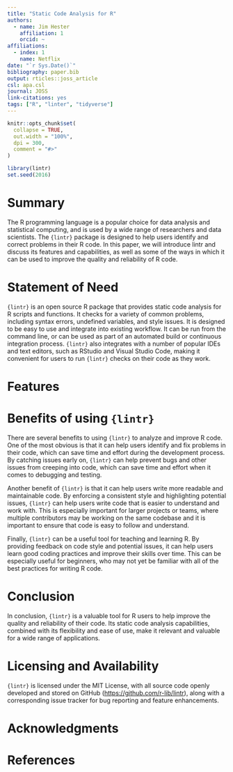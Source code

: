 ```yaml
---
title: "Static Code Analysis for R"
authors:
  - name: Jim Hester
    affiliation: 1
    orcid: ~
affiliations:
  - index: 1
    name: Netflix
date: "`r Sys.Date()`"
bibliography: paper.bib
output: rticles::joss_article
csl: apa.csl
journal: JOSS
link-citations: yes
tags: ["R", "linter", "tidyverse"]
---
```


```r
knitr::opts_chunk$set(
  collapse = TRUE,
  out.width = "100%",
  dpi = 300,
  comment = "#>"
)

library(lintr)
set.seed(2016)
```

# Summary

The R programming language is a popular choice for data analysis and statistical computing, and is used by a wide range of researchers and data scientists. The `{lintr}` package is designed to help users identify and correct problems in their R code. In this paper, we will introduce lintr and discuss its features and capabilities, as well as some of the ways in which it can be used to improve the quality and reliability of R code.

# Statement of Need

`{lintr}` is an open source R package that provides static code analysis for R scripts and functions. It checks for a variety of common problems, including syntax errors, undefined variables, and style issues. It is designed to be easy to use and integrate into existing workflow. It can be run from the command line, or can be used as part of an automated build or continuous integration process. `{lintr}` also integrates with a number of popular IDEs and text editors, such as RStudio and Visual Studio Code, making it convenient for users to run `{lintr}` checks on their code as they work.

# Features


# Benefits of using `{lintr}`

There are several benefits to using `{lintr}` to analyze and improve R code. One of the most obvious is that it can help users identify and fix problems in their code, which can save time and effort during the development process. By catching issues early on, `{lintr}` can help prevent bugs and other issues from creeping into code, which can save time and effort when it comes to debugging and testing.

Another benefit of `{lintr}` is that it can help users write more readable and maintainable code. By enforcing a consistent style and highlighting potential issues, `{lintr}` can help users write code that is easier to understand and work with. This is especially important for larger projects or teams, where multiple contributors may be working on the same codebase and it is important to ensure that code is easy to follow and understand.

Finally, `{lintr}` can be a useful tool for teaching and learning R. By providing feedback on code style and potential issues, it can help users learn good coding practices and improve their skills over time. This can be especially useful for beginners, who may not yet be familiar with all of the best practices for writing R code.

# Conclusion

In conclusion, `{lintr}` is a valuable tool for R users to help improve the quality and reliability of their code. Its static code analysis capabilities, combined with its flexibility and ease of use, make it relevant and valuable for a wide range of applications. 

# Licensing and Availability

`{lintr}` is licensed under the MIT License, with all source code openly developed and stored on GitHub (<https://github.com/r-lib/lintr>), along with a corresponding issue tracker for bug reporting and feature enhancements.

# Acknowledgments

# References
